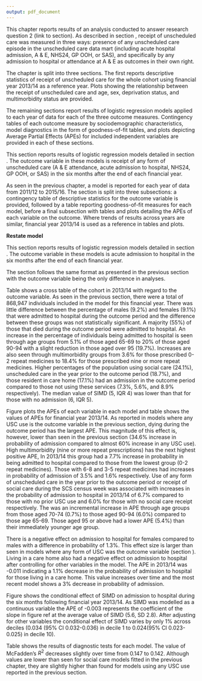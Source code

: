 ```yaml
---
output: pdf_document
---
```


\chapter{Results 3: Social care, multimorbidity, and unscheduled health care use}\label{ch:res-3}
\thispagestyle{empty}

This chapter reports results of an analysis conducted to answer research question 2 (link to section). As described in section \ref{stats-rq2}, receipt of unscheduled care was measured in three ways: presence of any unscheduled care episode in the unscheduled care data mart (including acute hospital admission, A & E, NHS24, GP OOH, or SAS), and specifically by any admission to hospital or attendance at A & E as outcomes in their own right.  

The chapter is split into three sections. The first reports descriptive statistics of receipt of unscheduled care for the whole cohort using financial year 2013/14 as a reference year. Plots showing the relationship between the receipt of unscheduled care and age, sex, deprivation status, and multimorbidity status are provided. 

The remaining sections report results of logistic regression models applied to each year of data for each of the three outcome measures. Contingency tables of each outcome measure by sociodemographic characteristics, model diagnostics in the form of goodness-of-fit tables, and plots depicting Average Partial Effects (APEs) for included independent variables are provided in each of these sections.  

\section{Overall Descriptive statistics}\label{sec:res3-descr}



\FloatBarrier
\section{Unplanned admission}\label{sec:res3-usc}

This section reports results of logistic regression models detailed in section \ref{stats-rq2}. The outcome variable in these models is receipt of any form of unscheduled care (A & E attendance, acute admission to hospital, NHS24, GP OOH, or SAS) in the six months after the end of each financial year. 

As seen in the previous chapter, a model is reported for each year of data from 2011/12 to 2015/16. The section is split into three subsections: a contingency table of descriptive statistics for the outcome variable is provided, followed by a table reporting goodness-of-fit measures for each model, before a final subsection with tables and plots detailing the APEs of each variable on the outcome. Where trends of results across years are similar, financial year 2013/14 is used as a reference in tables and plots. 

**Restate model**

\FloatBarrier
\section{Acute admission to hospital}\label{sec:res3-adm}

This section reports results of logistic regression models detailed in section \ref{stats-rq2}. The outcome variable in these models is acute admission to hospital in the six months after the end of each financial year. 

The section follows the same format as presented in the previous section with the outcome variable being the only difference in analyses.  

\FloatBarrier
\subsection{Descriptive statistics}\label{subsec:res3-adm-desc}
\begin{table}[h]
\centering
\resizebox{\textwidth}{!}{%
\begin{threeparttable}
\begin{tabular}{@{}llrrrr@{}}
\toprule
\textbf{Variable} & \textbf{Value} & \textbf{\begin{tabular}[c]{@{}r@{}}No Unscheduled\\ Acute Admission\end{tabular}} & \textbf{\begin{tabular}[c]{@{}r@{}}At least one \\ unscheduled\\ acute admission\end{tabular}} & \textbf{Total} & \textbf{p} \\ \midrule
\textbf{Sex} & Male & 351063 (90.8) & 35470 (9.2) & 386533 & 0.173 \\
\textbf{} & Female & 438554 (90.9) & 43860 (9.1) & 482414 &  \\
\textbf{Mortality} & Alive & 781081 (91.9) & 68882 (8.1) & 849963 & \textless{}0.001 \\
\textbf{} & Died & 8536 (45.0) & 10448 (55.0) & 18984 &  \\
\textbf{Age group} & 65-69 & 256976 (94.9) & 13946 (5.1) & 270922 & \textless{}0.001 \\
\textbf{} & 70-74 & 191795 (93.0) & 14436 (7.0) & 206231 &  \\
\textbf{} & 75-79 & 151900 (90.2) & 16475 (9.8) & 168375 &  \\
\textbf{} & 80-84 & 104231 (86.8) & 15844 (13.2) & 120075 &  \\
\textbf{} & 85-89 & 56587 (83.0) & 11626 (17.0) & 68213 &  \\
\textbf{} & 90-94 & 22971 (80.0) & 5737 (20.0) & 28708 &  \\
\textbf{} & 95 plus & 5157 (80.3) & 1266 (19.7) & 6423 &  \\
\textbf{SIMD} & Median (IQR) & 6 (5) & 5 (4) &  & \textless{}0.001 \\
\textbf{Repeat Medicine Group} & 0-2 & 223999 (96.4) & 8367 (3.6) & 232366 & \textless{}0.001 \\
\textbf{} & 3-5 & 230936 (93.6) & 15880 (6.4) & 246816 &  \\
\textbf{} & 6-8 & 180667 (89.8) & 20438 (10.2) & 201105 &  \\
\textbf{} & 9+ & 154015 (81.6) & 34645 (18.4) & 188660 &  \\
\textbf{Any form of social care} & No Social Care & 716249 (92.7) & 56092 (7.3) & 772341 & \textless{}0.001 \\
\textbf{} & Social Care & 73368 (75.9) & 23238 (24.1) & 96606 &  \\
\textbf{Any USC episode in previous year} & No USC & 597421 (94.4) & 35229 (5.6) & 632650 & \textless{}0.001 \\
\textbf{} & USC & 192196 (81.3) & 44101 (18.7) & 236297 &  \\
\textbf{Resident in care home} & Not Care Home & 754195 (91.1) & 73401 (8.9) & 827596 & \textless{}0.001 \\
\textbf{} & Care Home & 25993 (82.9) & 5366 (17.1) & 31359 &  \\ \bottomrule
\end{tabular}%
\begin{tablenotes}
\item Total N used in model = 868,947
\item All values n(\%) unless otherwise stated 
\item \emph{Row}-wise percentages within grouped variables
\end{tablenotes}
\end{threeparttable}%
}
\caption{Characteristics of those with/without any acute unscheduled hospital admission in the six months following end of 2013/14}
\label{tab:res3adm-chars1314}
\end{table}


Table \ref{tab:res3adm-chars1314} shows a cross table of the cohort in 2013/14 with regard to the outcome variable. As seen in the previous section, there were a total of 868,947 individuals included in the model for this financial year. There was little difference between the percentage of males (9.2%) and females (9.1%) that were admitted to hospital during the outcome period and the difference between these groups was not statistically significant. A majority (55%) of those that died during the outcome period were admitted to hospital. An increase in the percentage of individuals being admitted to hospital is seen through age groups from 5.1% of those aged 65-69 to 20% of those aged 90-94 with a slight reduction in those aged over 95 (19.7%). Increases are also seen through multimorbidity groups from 3.6% for those prescribed 0-2 repeat medicines to 18.4% for those prescribed nine or more repeat medicines. Higher percentages of the population using social care (24.1%), unscheduled care in the year prior to the outcome period (18.7%), and those resident in care home (17.1%) had an admission in the outcome period compared to those not using these services (7.3%, 5.6%, and 8.9% respectively). The median value of SIMD (5, IQR 4) was lower than that for those with no admission (6, IQR 5). 

\FloatBarrier
\subsection{Model fit}

\begin{figure}[h]
  \centering
    \includegraphics{figures/chapter-results-3/adm_model_3_or_plot.pdf}
    \caption{Average Partial Effect plot}
    \label{fig:res3-adm-APE}
\end{figure}


\FloatBarrier
\subsection{Average Partial Effects}\label{subsec:res3-adm-ape}

\begin{figure}[h]
  \centering
    \includegraphics{figures/chapter-results-3/adm_model_3_AME_plot.pdf}
    \caption{Average Partial Effect plot}
    \label{fig:res3-adm-APE}
\end{figure}

Figure \ref{fig:res3-adm-APE} plots the APEs of each variable in each model and table \ref{tab:res3-adm-ape1314} shows the values of APEs for financial year 2013/14. As reported in models where any USC use is the outcome variable in the previous section, dying during the outcome period has the largest APE. This magnitude of this effect is, however, lower than seen in the previous section (34.6% increase in probability of admission compared to almost 60% increase in any USC use). High multimorbidity (nine or more repeat prescriptions) has the next highest positive APE, In 2013/14 this group had a 7.7% increase in probability in being admitted to hospital compared to those from the lowest group (0-2 repeat medicines). Those with 6-8 and 3-5 repeat medicines had increases in probability of admission of 3.5% and 1.6% respectively. Use of any form of unscheduled care in the year prior to the outcome period or receipt of social care during the SCS census week was associated with increases in the probability of admission to hospital in 2013/14 of 6.7% compared to those with no prior USC use and 6.0% for those with no social care receipt respectively. The was an incremental increase in APE through age groups from those aged 70-74 (0.7%) to those aged 90-94 (6.0%) compared to those age 65-69. Those aged 95 or above had a lower APE (5.4%) than their immediately younger age group. 

\begin{table}[h]
\centering
\resizebox{\textwidth}{!}{%
\begin{threeparttable}
\begin{tabular}{@{}lrrr@{}}
\toprule
\textbf{Variable} & \textbf{\begin{tabular}[c]{@{}r@{}}Average\\ Partial Effect\end{tabular}} & \textbf{\begin{tabular}[c]{@{}r@{}}Lower 95\%\\ Confidence Interval\end{tabular}} & \textbf{\begin{tabular}[c]{@{}r@{}}Upper 95\%\\ Confidence Interval\end{tabular}} \\ \midrule
Died & 0.346 & 0.337 & 0.355 \\
Meds: 9+ & 0.077 & 0.075 & 0.079 \\
USC & 0.067 & 0.065 & 0.068 \\
Age: 90-94 & 0.06 & 0.055 & 0.065 \\
Social Care & 0.06 & 0.058 & 0.062 \\
Age: 95 Plus & 0.054 & 0.043 & 0.064 \\
Age: 85-89 & 0.047 & 0.044 & 0.05 \\
Meds: 6-8 & 0.035 & 0.033 & 0.037 \\
Age: 80-84 & 0.032 & 0.03 & 0.034 \\
Age: 75-79 & 0.018 & 0.016 & 0.02 \\
Meds: 3-5 & 0.016 & 0.015 & 0.018 \\
Age: 70-74 & 0.007 & 0.005 & 0.009 \\
SIMD Decile: & -0.003 & -0.003 & -0.002 \\
Care Home & -0.011 & -0.013 & -0.009 \\
Female & -0.013 & -0.014 & -0.012 \\ \bottomrule
\end{tabular}%
\begin{tablenotes}
\item Reference group for age: 65-69
\item Reference group for meds: 0-2 repeat medicines
\end{tablenotes}
\end{threeparttable}%
}
\caption{Average Partial Effects 2013/14}
\label{tab:res3-adm-ape1314}
\end{table}

There is a negative effect on admission to hospital for females compared to males with a difference in probability of 1.3%. This effect size is larger than seen in models where any form of USC was the outcome variable (section \ref{subsec:res3-usc-ape}). Living in a care home also had a negative effect on admission to hospital after controlling for other variables in the model. The APE in 2013/14 was -0.011 indicating a 1.1% decrease in the probability of admission to hospital for those living in a care home. This value increases over time and the most recent model shows a 3% decrease in probability of admission. 

Figure \ref{fig:res3-adm-simd} shows the conditional effect of SIMD on admission to hospital during the six months following financial year 2013/14. As SIMD was modelled as a continuous variable the APE of -0.003 represents the coefficient of the slope in figure ref at the average value of SIMD (5.6, SD 2.8). After adjusting for other variables the conditional effect of SIMD varies by only 1% across deciles (0.034 (95% CI 0.032-0.036) in decile 1 to 0.024(95% CI 0.023-0.025) in decile 10).

\begin{figure}[h]
  \centering
    \includegraphics{figures/chapter-results-3/adm_model_3_simd_plot.pdf}
    \caption{Conditional effect of SIMD on any unscheduled hospital admission}
    \label{fig:res3-adm-simd}
\end{figure}

\FloatBarrier
\subsection{Goodness of fit}\label{subsec:res3-adm-gof}

\begin{table}[h]
\centering
\resizebox{\textwidth}{!}{%
\begin{tabular}{@{}lrrrrr@{}}
\toprule
\textbf{\begin{tabular}[c]{@{}l@{}}Financial \\ Year\end{tabular}} & \textbf{\begin{tabular}[c]{@{}r@{}}McFadden's\\ pseudo $R^2$\end{tabular}} & \textbf{Deviance} & \textbf{Log Likelihood} & \textbf{\begin{tabular}[c]{@{}r@{}}Deviance\\ (null model)\end{tabular}} & \textbf{\begin{tabular}[c]{@{}r@{}}Log Likelihood\\ (null model)\end{tabular}} \\ \midrule
\textbf{2011/12} & 0.147 & 430546.273 & -215273.136 & 504861.738 & -252430.869 \\
\textbf{2012/13} & 0.144 & 438334.205 & -219167.103 & 512022.779 & -256011.39 \\
\textbf{2013/14} & 0.144 & 450790.356 & -225395.178 & 526463.251 & -263231.625 \\
\textbf{2014/15} & 0.143 & 454587.839 & -227293.92 & 530154.674 & -265077.337 \\
\textbf{2015/16} & 0.142 & 459709.093 & -229854.546 & 535881.304 & -267940.652 \\ \bottomrule
\end{tabular}%
}
\caption{Goodness of fit fro model applied to each year of data}
\label{res3-adm-gof}
\end{table}

Table \ref{res3-adm-gof} shows the results of diagnostic tests for each model. The value of McFadden's $R^2$ decreases slightly over time from 0.147 to 0.142. Although values are lower than seen for social care models fitted in the previous chapter, they are slightly higher than found for models using any USC use reported in the previous section. 

